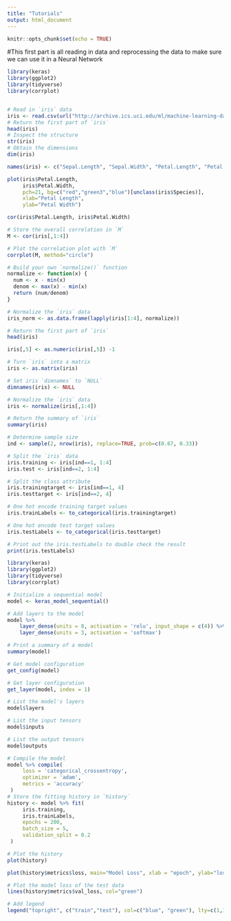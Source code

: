 ```yaml
---
title: "Tutorials"
output: html_document
---
```


```r
knitr::opts_chunk$set(echo = TRUE)
```

#This first part is all reading in data and reprocessing the data to make sure we can use it in a Neural Network
```r
library(keras)
library(ggplot2)
library(tidyverse)
library(corrplot)


# Read in `iris` data
iris <- read.csv(url("http://archive.ics.uci.edu/ml/machine-learning-databases/iris/iris.data"), header = FALSE) 
# Return the first part of `iris`
head(iris)
# Inspect the structure
str(iris)
# Obtain the dimensions
dim(iris)

names(iris) <- c("Sepal.Length", "Sepal.Width", "Petal.Length", "Petal.Width", "Species")

plot(iris$Petal.Length, 
     iris$Petal.Width, 
     pch=21, bg=c("red","green3","blue")[unclass(iris$Species)], 
     xlab="Petal Length", 
     ylab="Petal Width")

cor(iris$Petal.Length, iris$Petal.Width)

# Store the overall correlation in `M`
M <- cor(iris[,1:4])

# Plot the correlation plot with `M`
corrplot(M, method="circle")

# Build your own `normalize()` function
normalize <- function(x) {
  num <- x - min(x)
  denom <- max(x) - min(x)
  return (num/denom)
}

# Normalize the `iris` data
iris_norm <- as.data.frame(lapply(iris[1:4], normalize))

# Return the first part of `iris` 
head(iris)

iris[,5] <- as.numeric(iris[,5]) -1

# Turn `iris` into a matrix
iris <- as.matrix(iris)

# Set iris `dimnames` to `NULL`
dimnames(iris) <- NULL

# Normalize the `iris` data
iris <- normalize(iris[,1:4])

# Return the summary of `iris`
summary(iris)

# Determine sample size
ind <- sample(2, nrow(iris), replace=TRUE, prob=c(0.67, 0.33))

# Split the `iris` data
iris.training <- iris[ind==1, 1:4]
iris.test <- iris[ind==2, 1:4]

# Split the class attribute
iris.trainingtarget <- iris[ind==1, 4]
iris.testtarget <- iris[ind==2, 4]

# One hot encode training target values
iris.trainLabels <- to_categorical(iris.trainingtarget)

# One hot encode test target values
iris.testLabels <- to_categorical(iris.testtarget)

# Print out the iris.testLabels to double check the result
print(iris.testLabels)
```

```r
library(keras)
library(ggplot2)
library(tidyverse)
library(corrplot)

# Initialize a sequential model
model <- keras_model_sequential() 

# Add layers to the model
model %>% 
    layer_dense(units = 8, activation = 'relu', input_shape = c(4)) %>% 
    layer_dense(units = 3, activation = 'softmax')

# Print a summary of a model
summary(model)

# Get model configuration
get_config(model)

# Get layer configuration
get_layer(model, index = 1)

# List the model's layers
model$layers

# List the input tensors
model$inputs

# List the output tensors
model$outputs

# Compile the model
model %>% compile(
     loss = 'categorical_crossentropy',
     optimizer = 'adam',
     metrics = 'accuracy'
 )
# Store the fitting history in `history` 
history <- model %>% fit(
     iris.training, 
     iris.trainLabels, 
     epochs = 200,
     batch_size = 5, 
     validation_split = 0.2
 )

# Plot the history
plot(history)

plot(history$metrics$loss, main="Model Loss", xlab = "epoch", ylab="loss", col="blue", type="l")

# Plot the model loss of the test data
lines(history$metrics$val_loss, col="green")

# Add legend
legend("topright", c("train","test"), col=c("blue", "green"), lty=c(1,1))
```